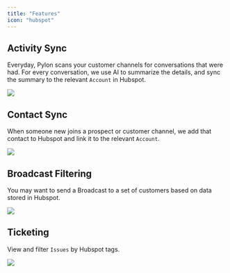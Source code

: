 ```yaml
---
title: "Features"
icon: "hubspot"
---
```


## Activity Sync

Everyday, Pylon scans your customer channels for conversations that were had.
For every conversation, we use AI to summarize the details, and sync the summary
to the relevant `Account` in Hubspot.

<Frame>
  <img src="/images/hubspot-activity.png" />
</Frame>

## Contact Sync

When someone new joins a prospect or customer channel, we add that contact to
Hubspot and link it to the relevant `Account`.

<Frame>
  <img src="/images/hubspot-contact.png" />
</Frame>

## Broadcast Filtering

You may want to send a Broadcast to a set of customers based on data stored in
Hubspot.

<Frame>
  <img src="/images/sfdc-broadcast.png" />
</Frame>

## Ticketing

View and filter `Issues` by Hubspot tags.

<Frame>
  <img src="/images/sfdc-ticketing.png" />
</Frame>
